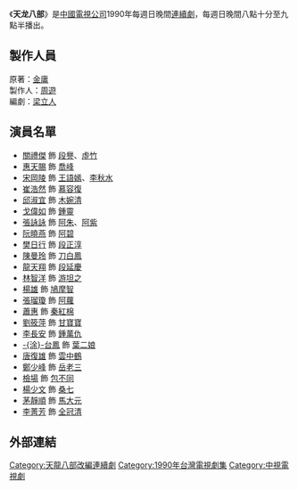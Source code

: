 {{infobox television |
| show_name = 《天龙八部》
| image = 
| caption = 
| format = [[古装|古装]]/[[武打|武打]]
| runtime = 约80分鐘
| creator = [[金庸|金庸]]
| director = 
| starring  = [[宋岡陵|宋岡陵]]、[[關禮傑|關禮傑]]、[[惠天賜|惠天賜]]
| country = {{ROC-TW}}
| network = [[中國電視公司|中國電視公司]]
| company = 永真電視電影有限公司
| website = 
| first_aired = 1990年12月2日
| last_aired = 
| num_episodes = 20
}}

《'''天龙八部'''》是[[中國電視公司|中國電視公司]]1990年每週日晚間[[連續劇|連續劇]]，每週日晚間八點十分至九點半播出。

==製作人員==
原著：[[金庸|金庸]]<br>
製作人：[[周遊|周遊]]<br>
編劇：[[梁立人|梁立人]]

==演員名單==
*[[關禮傑|關禮傑]] 飾 [[段譽|段譽]]、[[虛竹|虛竹]]
*[[惠天賜|惠天賜]] 飾 [[喬峰|喬峰]]
*[[宋岡陵|宋岡陵]] 飾 [[王語嫣|王語嫣]]、[[李秋水|李秋水]]
*[[崔浩然_(演員)|崔浩然]] 飾 [[慕容復|慕容復]]
*[[邱淑宜|邱淑宜]] 飾 [[木婉清|木婉清]]
*[[戈偉如|戈偉如]] 飾 [[鍾靈|鍾靈]]
*[[張詠詠|張詠詠]] 飾 [[阿朱|阿朱]]、[[阿紫_(小說角色)|阿紫]]
*[[阮曉燕|阮曉燕]] 飾 [[阿碧|阿碧]]
*[[樊日行|樊日行]] 飾 [[段正淳_(天龙八部)|段正淳]]
*[[陳曼玲|陳曼玲]] 飾 [[刀白鳳|刀白鳳]]
*[[龍天翔|龍天翔]] 飾 [[段延慶|段延慶]]
*[[林智洋|林智洋]] 飾 [[游坦之|游坦之]]
*[[楊雄_(演員)|楊雄]] 飾 [[鳩摩智|鳩摩智]]
*[[張瑠瓊|張瑠瓊]] 飾 [[阿蘿|阿蘿]]
*[[蕭惠_(演員)|蕭惠]] 飾 [[秦紅棉|秦紅棉]]
*[[劉筱萍|劉筱萍]] 飾 [[甘寶寶|甘寶寶]]
*[[李長安|李長安]] 飾 [[鍾萬仇|鍾萬仇]]  
*[[涂台鳳|-{涂}-台鳳]] 飾 [[葉二娘|葉二娘]]
*[[唐復雄|唐復雄]] 飾 [[雲中鶴|雲中鶴]]
*[[鄭少峰|鄭少峰]] 飾 [[岳老三|岳老三]]
*[[檢場|檢場]] 飾 [[包不同|包不同]]
*[[楊少文|楊少文]] 飾 [[桑七|桑七]]
*[[茅靜順|茅靜順]] 飾 [[馬大元|馬大元]]
*[[李菁芳|李菁芳]] 飾 [[全冠清|全冠清]]

==外部連結==

{{台灣古裝/年代/武俠電視劇}}
{{天龍八部 (小說)}}
[[Category:天龍八部改編連續劇|Category:天龍八部改編連續劇]]
[[Category:1990年台灣電視劇集|Category:1990年台灣電視劇集]]
[[Category:中視電視劇|Category:中視電視劇]]